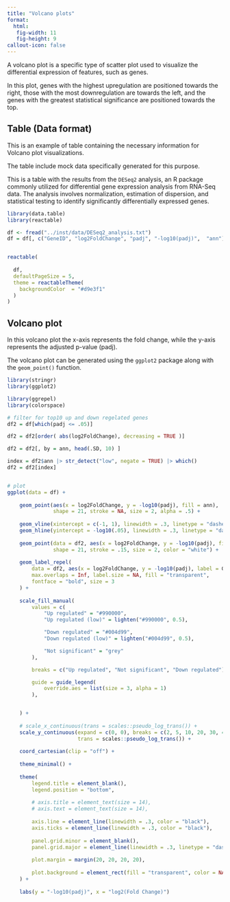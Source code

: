 ```yaml
---
title: "Volcano plots"
format:
  html:
   fig-width: 11
   fig-height: 9
callout-icon: false
---
```


A volcano plot is a specific type of scatter plot used to visualize the differential expression of features, such as genes.

In this plot, genes with the highest upregulation are positioned towards the right, those with the most downregulation are towards the left, and the genes with the greatest statistical significance are positioned towards the top.

## Table (Data format)

This is an example of table containing the necessary information for Volcano plot visualizations.

The table include mock data specifically generated for this purpose.

This is a table with the results from the `DESeq2` analysis, an R package commonly utilized for differential gene expression analysis from RNA-Seq data. The analysis involves normalization, estimation of dispersion, and statistical testing to identify significantly differentially expressed genes.

```r

library(data.table)
library(reactable)

df <- fread("../inst/data/DESeq2_analysis.txt")
df = df[, c("GeneID", "log2FoldChange", "padj", "-log10(padj)",  "ann")]


reactable(
  
  df,
  defaultPageSize = 5,
  theme = reactableTheme(
    backgroundColor  = "#d9e3f1"
  )
)


```


## Volcano plot

In this volcano plot the x-axis represents the fold change, while the y-axis represents the adjusted p-value (padj).

The volcano plot can be generated using the `ggplot2` package along with the `geom_point()` function.

```r

library(stringr)
library(ggplot2)

library(ggrepel)
library(colorspace)

# filter for top10 up and down regelated genes
df2 = df[which(padj <= .05)]

df2 = df2[order( abs(log2FoldChange), decreasing = TRUE )]

df2 = df2[, by = ann, head(.SD, 10) ]

index = df2$ann |> str_detect("low", negate = TRUE) |> which()
df2 = df2[index]


# plot
ggplot(data = df) +
    
    geom_point(aes(x = log2FoldChange, y = -log10(padj), fill = ann),
               shape = 21, stroke = NA, size = 2, alpha = .5) +
    
    geom_vline(xintercept = c(-1, 1), linewidth = .3, linetype = "dashed") +
    geom_hline(yintercept = -log10(.05), linewidth = .3, linetype = "dashed") +
    
    geom_point(data = df2, aes(x = log2FoldChange, y = -log10(padj), fill = ann), 
               shape = 21, stroke = .15, size = 2, color = "white") +
    
    geom_label_repel(
        data = df2, aes(x = log2FoldChange, y = -log10(padj), label = GeneID),
        max.overlaps = Inf, label.size = NA, fill = "transparent",
        fontface = "bold", size = 3
    ) +
    
    scale_fill_manual(
        values = c(
            "Up regulated" = "#990000",
            "Up regulated (low)" = lighten("#990000", 0.5),

            "Down regulated" = "#004d99",
            "Down regulated (low)" = lighten("#004d99", 0.5),

            "Not significant" = "grey"
        ),

        breaks = c("Up regulated", "Not significant", "Down regulated"),

        guide = guide_legend(
            override.aes = list(size = 3, alpha = 1)
        ),


    ) +
    
    # scale_x_continuous(trans = scales::pseudo_log_trans()) +
    scale_y_continuous(expand = c(0, 0), breaks = c(2, 5, 10, 20, 30, 40),
                       trans = scales::pseudo_log_trans()) +
    
    coord_cartesian(clip = "off") +
    
    theme_minimal() +
    
    theme(
        legend.title = element_blank(),
        legend.position = "bottom",
        
        # axis.title = element_text(size = 14),
        # axis.text = element_text(size = 14),
        
        axis.line = element_line(linewidth = .3, color = "black"),
        axis.ticks = element_line(linewidth = .3, color = "black"),
        
        panel.grid.minor = element_blank(),
        panel.grid.major = element_line(linewidth = .3, linetype = "dashed", color = "grey85"),
        
        plot.margin = margin(20, 20, 20, 20),
        
        plot.background = element_rect(fill = "transparent", color = NA)
    ) +
    
    labs(y = "-log10(padj)", x = "log2(Fold Change)")

```
